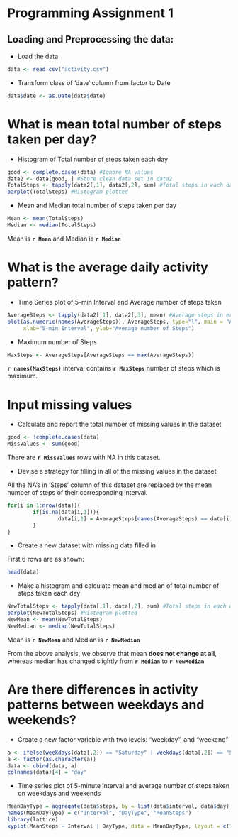 Programming Assignment 1 
========================================================

## Loading and Preprocessing the data:

* Load the data

```r
data <- read.csv("activity.csv")
```

* Transform class of 'date' column  from factor to Date

```r
data$date <- as.Date(data$date)
```

# What is mean total number of steps taken per day?

* Histogram of Total number of steps taken each day

```r
good <- complete.cases(data) #Ignore NA values
data2 <- data[good, ] #Store clean data set in data2
TotalSteps <- tapply(data2[,1], data2[,2], sum) #Total steps in each day
barplot(TotalSteps) #Histogram plotted
```

* Mean and Median total number of steps taken per day

```r
Mean <- mean(TotalSteps)
Median <- median(TotalSteps)
```

Mean is **`r Mean`** and Median is **`r Median`**

# What is the average daily activity pattern?

* Time Series plot of 5-min Interval and Average number of steps taken

```r
AverageSteps <- tapply(data2[,1], data2[,3], mean) #Average steps in each interval across all days
plot(as.numeric(names(AverageSteps)), AverageSteps, type="l", main = "Average steps per interval", 
     xlab="5-min Interval", ylab="Average number of Steps")
```

* Maximum number of Steps

```r
MaxSteps <- AverageSteps[AverageSteps == max(AverageSteps)]
```

**`r names(MaxSteps)`** interval contains **`r MaxSteps`** number of steps which is maximum.

# Input missing values

* Calculate and report the total number of missing values in the dataset

```r
good <- !complete.cases(data)
MissValues <- sum(good)
```

There are **`r MissValues`** rows with NA in this dataset.

* Devise a strategy for filling in all of the missing values in the dataset

All the NA's in 'Steps' column of this dataset are replaced by the mean number of steps of their corresponding interval.

```r
for(i in 1:nrow(data)){
        if(is.na(data[i,1])){
                data[i,1] = AverageSteps[names(AverageSteps) == data[i,3]]
        }
}
```

* Create a new dataset with missing data filled in

First 6 rows are as shown:

```r
head(data)
```

* Make a histogram and calculate mean and median of total number of steps taken each day

```r
NewTotalSteps <- tapply(data[,1], data[,2], sum) #Total steps in each day
barplot(NewTotalSteps) #Histogram plotted
NewMean <- mean(NewTotalSteps)
NewMedian <- median(NewTotalSteps)
```

Mean is **`r NewMean`** and Median is **`r NewMedian`**

From the above analysis, we observe that mean **does not change at all**, whereas median has changed slightly from **`r Median`** to **`r NewMedian`**

# Are there differences in activity patterns between weekdays and weekends?

* Create a new factor variable with two levels: "weekday", and "weekend"

```r
a <- ifelse(weekdays(data[,2]) == "Saturday" | weekdays(data[,2]) == "Sunday", "weekend", "weekday")
a <- factor(as.character(a))
data <- cbind(data, a)
colnames(data)[4] = "day"
```

* Time series plot of 5-minute interval and average number of steps taken on weekdays and weekends

```r
MeanDayType = aggregate(data$steps, by = list(data$interval, data$day), FUN = mean)
names(MeanDayType) = c("Interval", "DayType", "MeanSteps")
library(lattice)
xyplot(MeanSteps ~ Interval | DayType, data = MeanDayType, layout = c(1,2), type="l", ylab="Number of Steps")
```